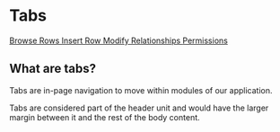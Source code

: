 
<Meta title="Design system/Navigation/Tabs" />

<h1 class="text-xl font-semibold mb-md">Tabs</h1>

<div class="border-b border-gray-200 mb-lg">
  <nav class="flex space-x-4" aria-label="Tabs">
    <a
      href="#!"
      class="border-transparent text-muted hover:border-gray-300 whitespace-nowrap py-xs px-sm border-b-2 font-semibold"
    >
      Browse Rows
    </a>
    <a
      href="#!"
      class="border-transparent text-muted hover:border-gray-300 whitespace-nowrap py-xs px-sm border-b-2 font-semibold"
    >
      Insert Row
    </a>
    <a
      href="#!"
      class="border-yellow-500 text-yellow-500 whitespace-nowrap py-xs px-sm border-b-2 font-semibold"
      aria-current="page"
    >
      Modify
    </a>
    <a
      href="#!"
      class="border-transparent text-muted hover:border-gray-300 whitespace-nowrap py-xs px-sm border-b-2 font-semibold"
    >
      Relationships
    </a>
    <a
      href="#!"
      class="border-transparent text-muted hover:border-gray-300 whitespace-nowrap py-xs px-sm border-b-2 font-semibold"
    >
      Permissions
    </a>
  </nav>
</div>

<h2 class="text-lg font-semibold mb-xs">What are tabs?</h2>
<p class="mb-md text-muted mb-0">
  Tabs are in-page navigation to move within modules of our application.
</p>
<p class="mb-md text-muted">
  Tabs are considered part of the header unit and would have the larger margin
  between it and the rest of the body content.
</p>
